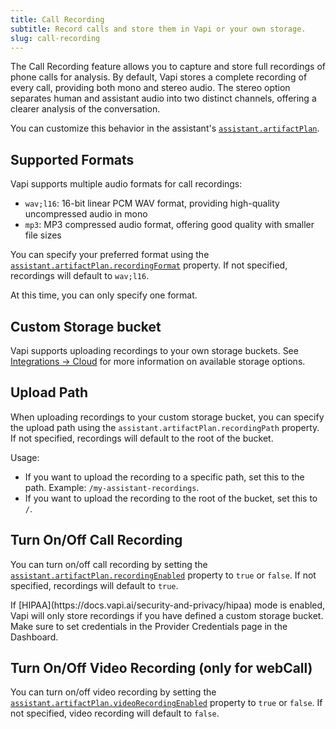 ```yaml
---
title: Call Recording
subtitle: Record calls and store them in Vapi or your own storage.
slug: call-recording
---
```


The Call Recording feature allows you to capture and store full recordings of phone calls for analysis. By default, Vapi stores a complete recording of every call, providing both mono and stereo audio. The stereo option separates human and assistant audio into two distinct channels, offering a clearer analysis of the conversation.

You can customize this behavior in the assistant's [`assistant.artifactPlan`](https://docs.vapi.ai/api-reference/assistants/create#request.body.artifactPlan).


## Supported Formats

Vapi supports multiple audio formats for call recordings:
- `wav;l16`: 16-bit linear PCM WAV format, providing high-quality uncompressed audio in mono
- `mp3`: MP3 compressed audio format, offering good quality with smaller file sizes

You can specify your preferred format using the [`assistant.artifactPlan.recordingFormat`](https://docs.vapi.ai/api-reference/assistants/create#request.body.artifactPlan.recordingFormat) property. If not specified, recordings will default to `wav;l16`.

<Note>
At this time, you can only specify one format.
</Note>

## Custom Storage bucket

Vapi supports uploading recordings to your own storage buckets. See [Integrations -> Cloud](https://docs.vapi.ai/providers/cloud/s3) for more information on available storage options.

## Upload Path

When uploading recordings to your custom storage bucket, you can specify the upload path using the `assistant.artifactPlan.recordingPath` property. If not specified, recordings will default to the root of the bucket.

Usage:
- If you want to upload the recording to a specific path, set this to the path. Example: `/my-assistant-recordings`.
- If you want to upload the recording to the root of the bucket, set this to `/`.

## Turn On/Off Call Recording

You can turn on/off call recording by setting the [`assistant.artifactPlan.recordingEnabled`](https://docs.vapi.ai/api-reference/assistants/create#request.body.artifactPlan.recordingEnabled) property to `true` or `false`. If not specified, recordings will default to `true`.

<Note>
If [HIPAA](https://docs.vapi.ai/security-and-privacy/hipaa) mode is enabled, Vapi will only store recordings if you have defined a custom storage bucket. Make sure to set credentials in the Provider Credentials page in the Dashboard.
</Note>

## Turn On/Off Video Recording (only for webCall)

You can turn on/off video recording by setting the [`assistant.artifactPlan.videoRecordingEnabled`](https://docs.vapi.ai/api-reference/assistants/create#request.body.artifactPlan.videoRecordingEnabled) property to `true` or `false`. If not specified, video recording will default to `false`.

